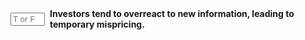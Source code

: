 ::: {.question-block}

<form onsubmit="event.preventDefault(); checkAnswerBox('module5_tf_q91','T')" style="display: flex; align-items: center; gap: 8px;">
<input type="text" id="module5_tf_q91" name="module5_tf_q91" maxlength="1" placeholder="T or F" style="width: 55px;" data-correct-answer="T" /> 
<label for="module5_tf_q91"><strong>Investors tend to overreact to new information, leading to temporary mispricing.</strong></label>
</form>

<div id="feedback-module5_tf_q91" class="feedback" data-status="" style="display:none;">
This is TRUE. Overreaction is a common behavioral bias and can explain short-term anomalies.
</div>

:::

